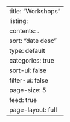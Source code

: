 ---
title: "Workshops"
listing:
  contents: .
  sort: "date desc"
  type: default
  categories: true
  sort-ui: false
  filter-ui: false
  page-size: 5
  feed: true
page-layout: full
---